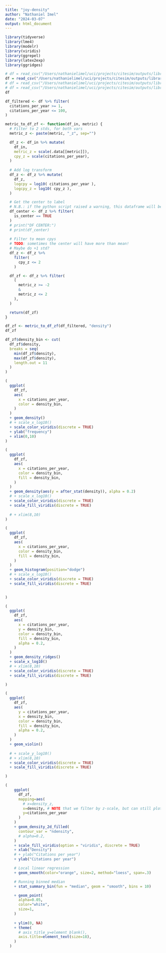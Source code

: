 ```yaml
---
title: "joy-density"
author: "Nathaniel Imel"
date: "2024-03-07"
output: html_document
---
```



```r
library(tidyverse)
library(lme4)
library(modelr)
library(viridis)
library(ggrepel)
library(latex2exp)
library(ggridges)
```


```r
# df = read_csv("/Users/nathanielimel/uci/projects/citesim/outputs/librarian=S2/vectorizer=SciBERT/center=Imeletal2022/all_data.csv")
df = read_csv("/Users/nathanielimel/uci/projects/citesim/outputs/librarian=S2/vectorizer=SciBERT/center=hafenLowredshiftLymanLimit2017/all_data.csv")
# df = read_csv("/Users/nathanielimel/uci/projects/citesim/outputs/librarian=S2/vectorizer=SciBERT/center=Torres2013/all_data.csv")
# df = read_csv("/Users/nathanielimel/uci/projects/citesim/outputs/librarian=S2/vectorizer=SciBERT/center=Ololube2012/all_data.csv")
df
```


```r

df_filtered <- df %>% filter(
  citations_per_year >= 1,
  citations_per_year <= 100,
)

```

```r


metric_to_df_zf <- function(df_in, metric) {
  # Filter to 2 stds, for both vars
  metric_z <- paste(metric, "_z", sep="")

  df_z <- df_in %>% mutate(
    df_in,
    metric_z = scale(.data[[metric]]),
    cpy_z = scale(citations_per_year),
  )
  
  # Add log transform
  df_z <- df_z %>% mutate(
    df_z,
    logcpy = log10( citations_per_year ),
    logcpy_z = log10( cpy_z ),
  )

  # Get the center to label
  # N.B.: if the python script raised a warning, this dataframe will be empty and no point will be plotted.
  df_center <- df_z %>% filter(
    is_center == TRUE
  )
  # print("DF CENTER:")
  # print(df_center)  
  
  # Filter to mean cpys
  # TODO: sometimes the center will have more than mean!
  # Maybe do +1 std?
  df_z <- df_z %>%
    filter(
      cpy_z <= 2
    )

  df_zf <- df_z %>% filter(
    (
      metric_z >= -2
      & 
      metric_z <= 2
    ),
  )

  return(df_zf)
}

df_zf <- metric_to_df_zf(df_filtered, "density")
df_zf
```
```r

df_zf$density_bin <- cut(
  df_zf$density, 
  breaks = seq(
    min(df_zf$density), 
    max(df_zf$density), 
    length.out = 11
  )
)

```

```r
(
  ggplot(
    df_zf,
    aes(
      x = citations_per_year,
      color = density_bin,
    )
  )
  + geom_density()
  # + scale_x_log10()
  + scale_color_viridis(discrete = TRUE)
  + ylab("frequency")
  + xlim(0,10)
)

```

```r
(
  ggplot(
    df_zf,
    aes(
      x = citations_per_year,
      color = density_bin,
      fill = density_bin,
    )
  )
  + geom_density(aes(y = after_stat(density)), alpha = 0.2)
  # + scale_x_log10()
  + scale_color_viridis(discrete = TRUE)
  + scale_fill_viridis(discrete = TRUE)
  
  # + xlim(8,10)
)

```

```r
(
  ggplot(
    df_zf,
    aes(
      x = citations_per_year,
      color = density_bin,
      fill = density_bin,
    )
  )
  + geom_histogram(position="dodge")
  # + scale_x_log10()
  + scale_color_viridis(discrete = TRUE)
  + scale_fill_viridis(discrete = TRUE)

  
)

```


```r

(
  ggplot(
    df_zf,
    aes(
      x = citations_per_year,
      y = density_bin,
      color = density_bin,
      fill = density_bin,
      alpha = 0.2,
    )
  )
  + geom_density_ridges()
  + scale_x_log10()
  # + xlim(8,10)
  + scale_color_viridis(discrete = TRUE)
  + scale_fill_viridis(discrete = TRUE)

)

```



```r

(
  ggplot(
    df_zf,
    aes(
      y = citations_per_year,
      x = density_bin,
      color = density_bin,
      fill = density_bin,
      alpha = 0.2,
    )
  )
  + geom_violin()
  
  # + scale_y_log10()
  # + xlim(8,10)
  + scale_color_viridis(discrete = TRUE)
  + scale_fill_viridis(discrete = TRUE)

)

```


```r

(
    ggplot(
      df_zf,
      mapping=aes(
        # x=density_z, 
        x=density, # NOTE that we filter by z-scale, but can still plot the orig values.
        y=citations_per_year
      )
    )
    + geom_density_2d_filled(
      contour_var = "ndensity",
      # alpha=0.2,
    )
    + scale_fill_viridis(option = "viridis", discrete = TRUE)
    + xlab("Density")
    # + ylab("Citations per year")
    + ylab("Citations per year")

    # Local linear regression
    + geom_smooth(color="orange", size=2, method="loess", span=.3)

    # Running binned median
    + stat_summary_bin(fun = "median", geom = "smooth", bins = 10)

    + geom_point(
      alpha=0.05,
      color="white",
      size=1,
    )
    
    + ylim(0, NA)
    + theme(
      # axis_title_y=element_blank(),
      axis.title=element_text(size=18),
    )
  )

```
